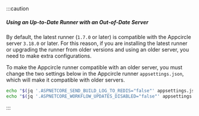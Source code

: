 :::caution
##### Using an Up-to-Date Runner with an Out-of-Date Server

By default, the latest runner (`1.7.0` or later) is compatible with the Appcircle server `3.18.0` or later. For this reason, if you are installing the latest runner or upgrading the runner from older versions and using an older server, you need to make extra configurations.

To make the Appcircle runner compatible with an older server, you must change the two settings below in the Appcircle runner `appsettings.json`, which will make it compatible with older servers.

```bash
echo "$(jq '.ASPNETCORE_SEND_BUILD_LOG_TO_REDIS="false"' appsettings.json)" > appsettings.json && \
echo "$(jq '.ASPNETCORE_WORKFLOW_UPDATES_DISABLED="false"' appsettings.json)" > appsettings.json
```
:::
